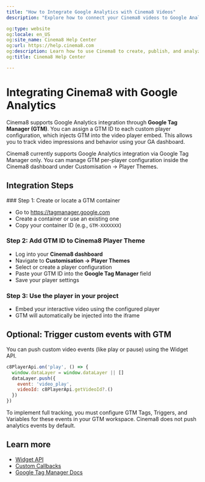 ```yaml
---
title: "How to Integrate Google Analytics with Cinema8 Videos"
description: "Explore how to connect your Cinema8 videos to Google Analytics to track events, interactions, and viewing trends. Visit Cinema8."

og:type: website
og:locale: en_US
og:site_name: Cinema8 Help Center
og:url: https://help.cinema8.com
og:description: Learn how to use Cinema8 to create, publish, and analyze interactive videos.
og:title: Cinema8 Help Center

---
```



# Integrating Cinema8 with Google Analytics

Cinema8 supports Google Analytics integration through **Google Tag Manager (GTM)**. You can assign a GTM ID to each custom player configuration, which injects GTM into the video player embed. This allows you to track video impressions and behavior using your GA dashboard.

<Callout type="info">
Cinema8 currently supports Google Analytics integration via Google Tag Manager only. You can manage GTM per-player configuration inside the Cinema8 dashboard under Customisation → Player Themes.
</Callout>

## Integration Steps

<Steps>
### Step 1: Create or locate a GTM container

- Go to https://tagmanager.google.com
- Create a container or use an existing one
- Copy your container ID (e.g., `GTM-XXXXXXX`)

### Step 2: Add GTM ID to Cinema8 Player Theme

- Log into your **Cinema8 dashboard**
- Navigate to **Customisation → Player Themes**
- Select or create a player configuration
- Paste your GTM ID into the **Google Tag Manager** field
- Save your player settings

### Step 3: Use the player in your project

- Embed your interactive video using the configured player
- GTM will automatically be injected into the iframe
</Steps>

## Optional: Trigger custom events with GTM

You can push custom video events (like play or pause) using the Widget API.

```js filename="widget.js"
c8PlayerApi.on('play', () => {
  window.dataLayer = window.dataLayer || []
  dataLayer.push({
    event: 'video_play',
    videoId: c8PlayerApi.getVideoId?.()
  })
})
```

<Callout type="important">
To implement full tracking, you must configure GTM Tags, Triggers, and Variables for these events in your GTM workspace. Cinema8 does not push analytics events by default.
</Callout>

## Learn more

- [Widget API](/advanced-tools-for-developers/widget-api)
- [Custom Callbacks](/advanced-tools-for-developers/javascript-webhooks-custom-callbacks)
- [Google Tag Manager Docs](https://support.google.com/tagmanager/)

